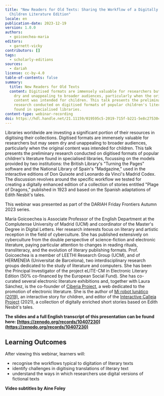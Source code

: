 ```yaml
---
title: "New Readers for Old Texts: Sharing the Workflow of a Digitally Enriched
  Children Literature Edition"
locale: en
publication-date: 2023-12-19
version: 1.0.0
authors:
  - goicoechea-maria
editors:
  - garnett-vicky
contributors: []
tags:
  - scholarly-editions
sources:
  - dariah
license: cc-by-4.0
table-of-contents: false
summary:
  title: New Readers for Old Texts
  content: Digitised formats are immensely valuable for researchers but may seem
    dry and unappealing to broader audiences, particularly when the original
    content was intended for children. This talk presents the preliminary
    research conducted on digitised formats of popular children's literature
    found in specialised libraries.
content-type: webinar-recording
doi: https://hdl.handle.net/21.11159/019595c5-2019-715f-b221-5e8c27530c5f
---
```

Libraries worldwide are investing a significant portion of their resources in digitising their collections. Digitised formats are immensely valuable for researchers but may seem dry and unappealing to broader audiences, particularly when the original content was intended for children. This talk presents the preliminary research conducted on digitised formats of popular children's literature found in specialised libraries, focussing on the models provided by two institutions: the British Library's "Turning the Pages" software and the National Library of Spain's "Madgazine," used in the interactive editions of Don Quixote and Leonardo da Vinci's Madrid Codex.  The discussion revolves around the specific workflow we tested for creating a digitally enhanced edition of a collection of stories entitled "Plage of Dragons," published in 1923 and based on the Spanish adaptations of Edith Nesbit's tales.

T﻿his webinar was presented as part of the DARIAH Friday Frontiers Autumn 2023 series.

María Goicoechea is Associate Professor of the English Department at the Complutense University of Madrid (UCM) and coordinator of the Master's Degree in Digital Letters. Her research interests focus on literary and artistic reception in the field of cyberculture. She has published extensively on cyberculture from the double perspective of science-fiction and electronic literature, paying particular attention to changes in reading rituals, transliteracy, and the evolution of literary publishing formats.  Prof. Goicoechea is a member of LEETHI Research Group (UCM), and of HERMENEIA (Universitat de Barcelona), two interdisciplinary research groups dedicated to the study of literature and computers. She has been the Principal Investigator of the project eLITE-CM in Electronic Literary Edition (50% co-financed by the European Social Fund). She has co-curated several electronic literature exhibitions and, together with Laura Sánchez, is the co-founder of [Ciberia Project](http://www.ciberiaproject.com/), a web dedicated to the promotion of electronic literature. She is the author of [Mi robot lunático (2019)](http://www.ciberiaproject.com/coleccion-lij-digital/ficcion-interactiva-mi-robot-lunatico/), an interactive story for children, and editor of the [Interactive Calleja Project](https://callejainteractivo.linhd.uned.es/en/index.html) (2021), a collection of digitally enriched short stories based on Edith Nesbit's tales.

**T﻿he slides and a full English transcript of this presentation can be found here: [https://zenodo.org/records/10407230](https://zenodo.org/records/10407230)**

## L﻿earning Outcomes

A﻿fter viewing this webinar, learners will:

* recognise the workflows typical to digitation of literary texts
* identify challenges in digitising translations of literary text
* understand the ways in which researchers use digital versions of fictional texts

<VideoCard provider="youtube" id="0QVEVTYhfsg" title="Click here to view" image="/assets/content/assets/en/resources/hosted/new-readers-for-old-texts-sharing-the-workflow-of-a-digitally-enriched-children-literature-edition/maria-goicoechea-thumbnail.png" subtitle="Click here to view" />

**V﻿ideo subtitles by Aine Foley**
